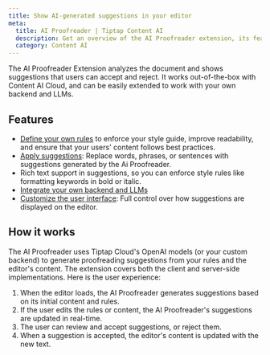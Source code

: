 ```yaml
---
title: Show AI-generated suggestions in your editor
meta:
  title: AI Proofreader | Tiptap Content AI
  description: Get an overview of the AI Proofreader extension, its features, and how it works.
  category: Content AI
---
```



The AI Proofreader Extension analyzes the document and shows suggestions that users can accept and reject. It works out-of-the-box with Content AI Cloud, and can be easily extended to work with your own backend and LLMs.

<CodeDemo isPro path="/Extensions/AiProofreader" />

## Features

- [Define your own rules](/content-ai/extensions/ai-proofreader/features/define-rules) to enforce your style guide, improve readability, and ensure that your users' content follows best practices.
- [Apply suggestions](/content-ai/extensions/ai-proofreader/features/apply-suggestions): Replace words, phrases, or sentences with suggestions generated by the Ai Proofreader.
- Rich text support in suggestions, so you can enforce style rules like formatting keywords in bold or italic.
- [Integrate your own backend and LLMs](/content-ai/extensions/ai-proofreader/integrate-your-own-llms)
- [Customize the user interface](/content-ai/extensions/ai-proofreader/features/display-suggestions): Full control over how suggestions are displayed on the editor.

## How it works

The AI Proofreader uses Tiptap Cloud's OpenAI models (or your custom backend) to generate proofreading suggestions from your rules and the editor's content. The extension covers both the client and server-side implementations. Here is the user experience:

1. When the editor loads, the AI Proofreader generates suggestions based on its initial content and rules.
2. If the user edits the rules or content, the AI Proofreader's suggestions are updated in real-time.
3. The user can review and accept suggestions, or reject them.
4. When a suggestion is accepted, the editor's content is updated with the new text.
